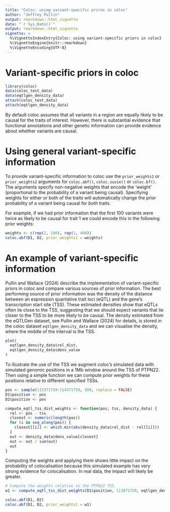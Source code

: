 ```yaml
---
title: "Coloc: using variant-specific priros in coloc"
author: "Jeffrey Pullin"
output: rmarkdown::html_vignette
date: "`r Sys.Date()`"
output: rmarkdown::html_vignette
vignette: >
  %\VignetteIndexEntry{Coloc: using variant-specific priors in coloc}
  %\VignetteEngine{knitr::rmarkdown}
  %\VignetteEncoding{UTF-8}
---
```


# Variant-specific priors in coloc

```r
library(coloc)
data(coloc_test_data)
data(eqtlgen_density_data)
attach(coloc_test_data)
attach(eqtlgen_density_data)
```

By default coloc assumes that all variants in a region are equally 
likely to be causal for the traits of interest. However, 
there is substantial evidence that functional annotations and 
other genetic information can provide evidence about whether
variants are causal. 

# Using general variant-specific information 

To provide variant-specific information to coloc use the `prior_weights1` 
or `prior_weights2` arguments for `coloc.abf()`, `coloc.susie()` or `coloc.bf()`. 
The arguments specify non-negative weights that encode the 'weight' (proportional
to the probability of a variant being causal). Specifying weights 
for either or both of the traits will automatically change the prior 
probability of a variant being causal for *both* traits.

For example, if we had prior information that the first 100 variants were twice
as likely to be causal for trait 1 we could encode this in the following 
prior weights:

```r
weights <- c(rep(2, 100), rep(1, 400))
coloc.abf(D1, D2, prior_weights1 = weights)
```

# An example of variant-specific information

Pullin and Wallace (2024) describe the implementation of 
variant-specific priors in coloc and compare various sources 
of prior information. The best performing source of prior information 
was the density of the distance between an expression 
quantative trait loci (eQTL) and the gene's transcription start site 
(TSS). These estimated densities show that 
eQTLs often lie close to the TSS, suggesting that we should
expect variants that lie closer to the TSS to be more likely 
to be causal. The density estimated from the eQTLGen dataset, 
see Pullin and Wallace (2024) for details, is stored in the coloc 
dataset `eqtlgen_density_data` and we can visualise the density, 
where the middle of the interval is the TSS.

```r
plot(
  eqtlgen_density_data$rel_dist,
  eqtlgen_density_data$dens_value
)
```

To illustrate the use of the TSS we augment coloc's simulated data
with simulated genomic positions in a 1Mb window around the TSS of
PTPN22. Then using a simple function we can compute prior weights for 
these positions relative to different specified TSSs.

```r
pos <- sample(113371759:114371759, 500, replace = FALSE)
D1$position <- pos
D2$position <- pos

compute_eqtl_tss_dist_weights <- function(pos, tss, density_data) {
  rel <- pos - tss
  closest <- numeric(length(pos))
  for (i in seq_along(pos)) {
    closest[[i]] <- which.min(abs(density_data$rel_dist - rel[[i]]))
  }
  out <- density_data$dens_value[closest]
  out <- out / sum(out)
  out
}
```

Computing the weights and applying them shows little impact on the 
probability of colocalisation because this simulated example has very strong 
evidence for colocalisation. In real data, the impact will likely be greater.

```r
# Compute the weights relative to the PTPN22 TSS.
w1 <- compute_eqtl_tss_dist_weights(D1$position, 113871759, eqtlgen_density_data) 

coloc.abf(D1, D2)
coloc.abf(D1, D2, prior_weights1 = w1)
```
